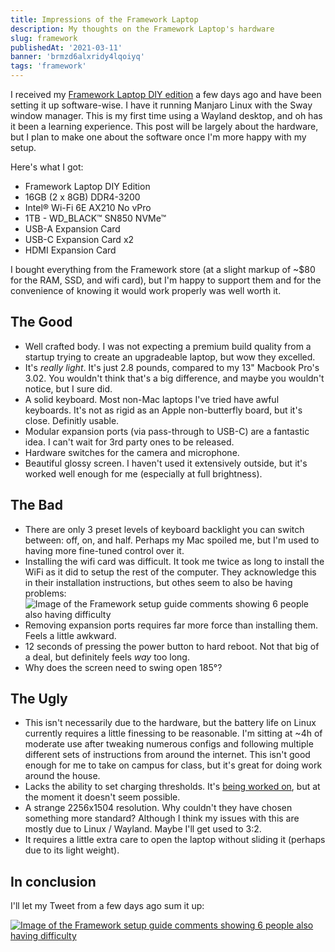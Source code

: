 ```yaml
---
title: Impressions of the Framework Laptop
description: My thoughts on the Framework Laptop's hardware
slug: framework
publishedAt: '2021-03-11'
banner: 'brmzd6alxridy4lqoiyq'
tags: 'framework'
---
```


I received my [Framework Laptop DIY edition](https://frame.work) a few days ago and have been setting it up software-wise. I have it running Manjaro Linux with the Sway window manager. This is my first time using a Wayland desktop, and oh has it been a learning experience. This post will be largely about the hardware, but I plan to make one about the software once I'm more happy with my setup.

Here's what I got:

- Framework Laptop DIY Edition
- 16GB (2 x 8GB) DDR4-3200
- Intel® Wi-Fi 6E AX210 No vPro
- 1TB - WD_BLACK™ SN850 NVMe™
- USB-A Expansion Card
- USB-C Expansion Card x2
- HDMI Expansion Card

I bought everything from the Framework store (at a slight markup of ~$80 for the RAM, SSD, and wifi card), but I'm happy to support them and for the convenience of knowing it would work properly was well worth it.

## The Good

- Well crafted body. I was not expecting a premium build quality from a startup trying to create an upgradeable laptop, but wow they excelled.
- It's _really light_. It's just 2.8 pounds, compared to my 13" Macbook Pro's 3.02. You wouldn't think that's a big difference, and maybe you wouldn't notice, but I sure did.
- A solid keyboard. Most non-Mac laptops I've tried have awful keyboards. It's not as rigid as an Apple non-butterfly board, but it's close. Definitly usable.
- Modular expansion ports (via pass-through to USB-C) are a fantastic idea. I can't wait for 3rd party ones to be released.
- Hardware switches for the camera and microphone.
- Beautiful glossy screen. I haven't used it extensively outside, but it's worked well enough for me (especially at full brightness).

## The Bad

- There are only 3 preset levels of keyboard backlight you can switch between: off, on, and half. Perhaps my Mac spoiled me, but I'm used to having more fine-tuned control over it.
- Installing the wifi card was difficult. It took me twice as long to install the WiFi as it did to setup the rest of the computer. They acknowledge this in their installation instructions, but othes seem to also be having problems:
  ![Image of the Framework setup guide comments showing 6 people also having difficulty](/blog/framework/comments.png)
- Removing expansion ports requires far more force than installing them. Feels a little awkward.
- 12 seconds of pressing the power button to hard reboot. Not that big of a deal, but definitely feels _way_ too long.
- Why does the screen need to swing open 185°?

## The Ugly

- This isn't necessarily due to the hardware, but the battery life on Linux currently requires a little finessing to be reasonable. I'm sitting at ~4h of moderate use after tweaking numerous configs and following multiple different sets of instructions from around the internet. This isn't good enough for me to take on campus for class, but it's great for doing work around the house.
- Lacks the ability to set charging thresholds. It's [being worked on](https://community.frame.work/t/battery-charge-optioms/755/3), but at the moment it doesn't seem possible.
- A strange 2256x1504 resolution. Why couldn't they have chosen something more standard? Although I think my issues with this are mostly due to Linux / Wayland. Maybe I'll get used to 3:2.
- It requires a little extra care to open the laptop without sliding it (perhaps due to its light weight).

## In conclusion

I'll let my Tweet from a few days ago sum it up:

[![Image of the Framework setup guide comments showing 6 people also having difficulty](/blog/framework/twitter.png)](https://twitter.com/max_leiter/status/1455642990274248706)
